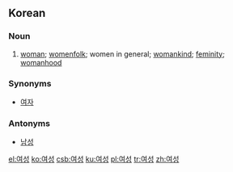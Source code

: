 ==Korean==
{{ko-sort|ㅇ}}

===Noun===
{{ko-noun|hanja=女性|rv=yeoseong}}

# [[woman]]; [[womenfolk]]; women in general; [[womankind]]; [[feminity]]; [[womanhood]]

===Synonyms===
*[[여자]]

===Antonyms===
*[[남성]]

[[el:여성]]
[[ko:여성]]
[[csb:여성]]
[[ku:여성]]
[[pl:여성]]
[[tr:여성]]
[[zh:여성]]